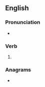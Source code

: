 ==English==

===Pronunciation===
* {{IPA|/ɑːkt/|lang=en}}

===Verb===
{{head|en|verb form}}

# {{en-past of|arc}}

===Anagrams===
* {{anagrams|en|Cedar|Cerda|Cerdà|acred|cader|cadre|cared|cedar|e-card|ecard|raced}}
